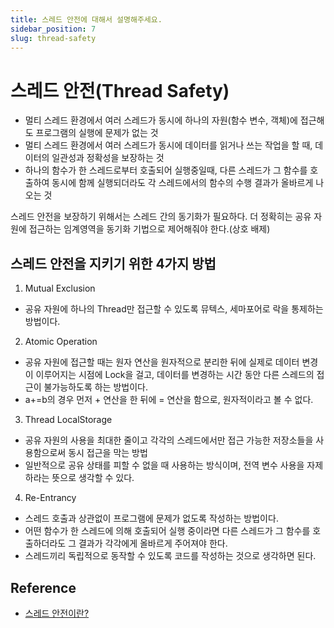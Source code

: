 ```yaml
---
title: 스레드 안전에 대해서 설명해주세요.
sidebar_position: 7
slug: thread-safety
---
```


# 스레드 안전(Thread Safety)

- 멀티 스레드 환경에서 여러 스레드가 동시에 하나의 자원(함수 변수, 객체)에 접근해도 프로그램의 실행에 문제가 없는 것
- 멀티 스레드 환경에서 여러 스레드가 동시에 데이터를 읽거나 쓰는 작업을 할 때, 데이터의 일관성과 정확성을 보장하는 것
- 하나의 함수가 한 스레드로부터 호출되어 실행중일때, 다른 스레드가 그 함수를 호출하여 동시에 함께 실행되더라도 각 스레드에서의 함수의 수행 결과가 올바르게 나오는 것

스레드 안전을 보장하기 위해서는 스레드 간의 동기화가 필요하다. 더 정확히는 공유 자원에 접근하는 임계영역을 동기화 기법으로
제어해줘야 한다.(상호 배제)

## 스레드 안전을 지키기 위한 4가지 방법

1. Mutual Exclusion

- 공유 자원에 하나의 Thread만 접근할 수 있도록 뮤텍스, 세마포어로 락을 통제하는 방법이다.

2. Atomic Operation

- 공유 자원에 접근할 때는 원자 연산을 원자적으로 분리한 뒤에 실제로 데이터 변경이 이루어지는 시점에 Lock을 걸고,
  데이터를 변경하는 시간 동안 다른 스레드의 접근이 불가능하도록 하는 방법이다.
- a+=b의 경우 먼저 + 연산을 한 뒤에 = 연산을 함으로, 원자적이라고 볼 수 없다.

3. Thread LocalStorage

- 공유 자원의 사용을 최대한 줄이고 각각의 스레드에서만 접근 가능한 저장소들을 사용함으로써 동시 접근을 막는 방법
- 일반적으로 공유 상태를 피할 수 없을 때 사용하는 방식이며, 전역 변수 사용을 자제하라는 뜻으로 생각할 수 있다.

4. Re-Entrancy

- 스레드 호출과 상관없이 프로그램에 문제가 없도록 작성하는 방법이다.
- 어떤 함수가 한 스레드에 의해 호출되어 실행 중이라면 다른 스레드가 그 함수를 호출하더라도 그 결과가 각각에게
  올바르게 주어져야 한다.
- 스레드끼리 독립적으로 동작할 수 있도록 코드를 작성하는 것으로 생각하면 된다.

## Reference

- [스레드 안전이란?](https://developer-ellen.tistory.com/205#%EC%25-A%25A-%EB%25A-%25--%EB%25--%25-C%25--%EC%25--%25--%EC%25A-%25---Thread-Safety-)
